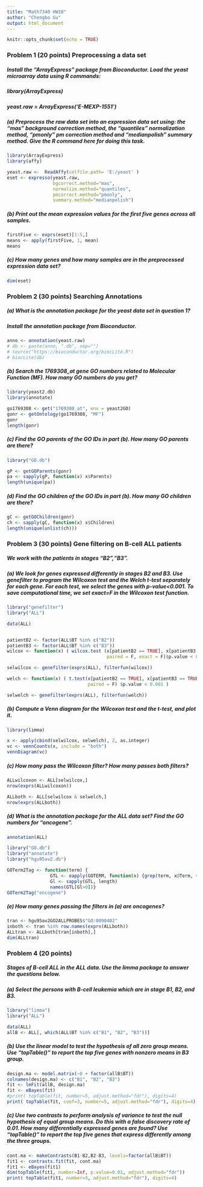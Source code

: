 ```yaml
---
title: "Math7340 HW10"
author: "Chengbo Gu"
output: html_document
---
```


```r
knitr::opts_chunk$set(echo = TRUE)
```

### Problem 1 (20 points) Preprocessing a data set
##### Install the "ArrayExpress" package from Bioconductor. Load the yeast microarray data using R commands: 
##### library(ArrayExpress) 
##### yeast.raw = ArrayExpress('E-MEXP-1551')

##### (a) Preprocess the raw data set into an expression data set using: the “mas” background correction method, the “quantiles” normalization method, “pmonly” pm correction method and “medianpolish” summary method. Give the R command here for doing this task.

```r
library(ArrayExpress)
library(affy)
```
```r
yeast.raw <-  ReadAffy(celfile.path= 'E:/yeast' )
eset <- expresso(yeast.raw, 
                 bgcorrect.method="mas", 
                 normalize.method="quantiles", 
                 pmcorrect.method="pmonly", 
                 summary.method="medianpolish")
```

##### (b) Print out the mean expression values for the first five genes across all samples.
```r
firstFive <- exprs(eset)[1:5,]
means <- apply(firstFive, 1, mean)
means
```

##### (c) How many genes and how many samples are in the preprocessed expression data set?
```r
dim(eset)
```


### Problem 2 (30 points) Searching Annotations
##### (a) What is the annotation package for the yeast data set in question 1?
##### Install the annotation package from Bioconductor.
```r
anno <- annotation(yeast.raw)
# db <- paste(anno, ".db", sep="")
# source("https://bioconductor.org/biocLite.R")
# biocLite(db)
```
##### (b) Search the 1769308_at gene GO numbers related to Molecular Function (MF). How many GO numbers do you get?

```r
library(yeast2.db)
library(annotate)
```
```r
go1769308 <- get("1769308_at", env = yeast2GO)
gonr <- getOntology(go1769308, "MF")
gonr
length(gonr)
```

##### (c) Find the GO parents of the GO IDs in part (b). How many GO parents are there?

```r
library("GO.db")
```
```r
gP <- getGOParents(gonr)
pa <- sapply(gP, function(x) x$Parents)
length(unique(pa))
```

##### (d) Find the GO children of the GO IDs in part (b). How many GO children are there?
```r
gC <- getGOChildren(gonr)
ch <- sapply(gC, function(x) x$Children)
length(unique(unlist(ch)))
```

### Problem 3 (30 points) Gene filtering on B-cell ALL patients
##### We work with the patients in stages "B2","B3".

##### (a) We look for genes expressed differently in stages B2 and B3. Use genefilter to program the Wilcoxon test and the Welch t-test separately for each gene. For each test, we select the genes with p-value<0.001. To save computational time, we set exact=F in the Wilcoxon test function.

```r
library("genefilter")
library("ALL")
```
```r
data(ALL)


patientB2 <- factor(ALL$BT %in% c("B2"))
patientB3 <- factor(ALL$BT %in% c("B3"))
wilcox <- function(x) ( wilcox.test (x[patientB2 == TRUE], x[patientB3 == TRUE], 
                                     paired = F, exact = F)$p.value < 0.001 )

selwilcox <- genefilter(exprs(ALL), filterfun(wilcox))

welch <- function(x) ( t.test(x[patientB2 == TRUE], x[patientB3 == TRUE], 
                              paired = F) $p.value < 0.001 )

selwelch <- genefilter(exprs(ALL), filterfun(welch))
```

##### (b) Compute a Venn diagram for the Wilcoxon test and the t-test, and plot it.
```r
library(limma)
```
```r
x <- apply(cbind(selwilcox, selwelch), 2, as.integer)
vc <- vennCounts(x, include = "both")
vennDiagram(vc)
```


##### (c) How many pass the Wilcoxon filter? How many passes both filters?
```r
ALLwilcoxon <- ALL[selwilcox,]
nrow(exprs(ALLwilcoxon))

ALLboth <- ALL[selwilcox & selwelch,]
nrow(exprs(ALLboth))
```

##### (d) What is the annotation package for the ALL data set? Find the GO numbers for "oncogene".
```r
annotation(ALL)
```
```r
library("GO.db") 
library("annotate") 
library("hgu95av2.db")
```
```r
GOTerm2Tag <- function(term) { 
                GTL <- eapply(GOTERM, function(x) {grep(term, x@Term, value=TRUE)}) 
                Gl <- sapply(GTL, length)
                names(GTL[Gl>0])}
GOTerm2Tag("oncogene")
```

##### (e) How many genes passing the filters in (a) are oncogenes?
```r
tran <- hgu95av2GO2ALLPROBES$"GO:0090402"
inboth <- tran %in% row.names(exprs(ALLboth)) 
ALLtran <- ALLboth[tran[inboth],]
dim(ALLtran)
```


### Problem 4 (20 points)
##### Stages of B-cell ALL in the ALL data. Use the limma package to answer the questions below.
##### (a) Select the persons with B-cell leukemia which are in stage B1, B2, and B3.
```r
library("limma")
library("ALL")
```
```r
data(ALL)
allB <- ALL[, which(ALL$BT %in% c("B1", "B2", "B3"))]
```

##### (b) Use the linear model to test the hypothesis of all zero group means. Use “topTable()” to report the top five genes with nonzero means in B3 group.
```r
design.ma <- model.matrix(~0 + factor(allB$BT))
colnames(design.ma) <- c("B1", "B2", "B3")
fit <- lmFit(allB, design.ma)
fit <- eBayes(fit)
#print( topTable(fit, number=5, adjust.method="fdr"), digits=4)
print( topTable(fit, coef=3, number=5, adjust.method="fdr"), digits=4)
```

##### (c) Use two contrasts to perform analysis of variance to test the null hypothesis of equal group means. Do this with a false discovery rate of 0.01. How many differentially expressed genes are found? Use “topTable()” to report the top five genes that express differently among the three groups.
```r
cont.ma <- makeContrasts(B1-B2,B2-B3, levels=factor(allB$BT))
fit1 <- contrasts.fit(fit, cont.ma)
fit1 <- eBayes(fit1)
dim(topTable(fit1, number=Inf, p.value=0.01, adjust.method="fdr"))
print( topTable(fit1, number=5, adjust.method="fdr"), digits=4)
```
